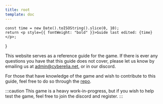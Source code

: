 ```yaml
---
title: root
template: doc
---
```


    const time = new Date().toISOString().slice(0, 10);
    return <p style={{ fontWeight: "bold" }}>Guide last edited: {time}</p>;
}

This website serves as a reference guide for the game. If there is ever any questions
you have that this guide does not cover, please let us know by emailing us at admin@cyberelia.net,
or in our discord.

For those that have knowledge of the game and wish to contribute to this guide, feel free to do so through the [repo](https://github.com/gnp-x/cyberelia_guide).

:::caution
This game is a heavy work-in-progress, but if you wish to help test the game, feel free to join the discord and register.
:::

<GetTime />
